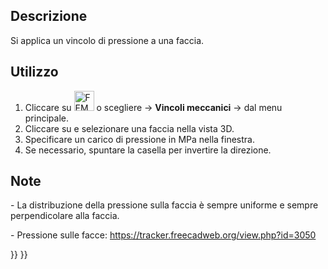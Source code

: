 <languages/>

<div class="mw-translate-fuzzy">
{{Docnav/it|[[FEM_ConstraintForce/it|Vincolo forza]]|[[FEM_ConstraintSelfWeight/it|Vincolo peso proprio]]|[[FEM_Workbench/it|FEM]]|IconL=FEM_ConstraintForce.png|IconC=Workbench_FEM.svg|IconR=FEM_ConstraintSelfWeight.png}}
</div>

<div class="mw-translate-fuzzy">
{{GuiCommand/it
|Name=FEM_ConstraintPressure
|Name/it=Vincolo pressione FEM
|MenuLocation=Modello → Vincoli meccanici → Vincolo pressione
|Workbenches=[[FEM_Workbench/it|FEM]]
|Shortcut=
|SeeAlso=[[FEM_tutorial/it|Tutorial FEM]]
}}
</div>

<span id="Description"></span>
==Descrizione==

<div class="mw-translate-fuzzy">
Si applica un vincolo di pressione a una faccia.
</div>

<span id="Usage"></span>
==Utilizzo==

<div class="mw-translate-fuzzy">
#Cliccare su [[Image:FEM ConstraintPressure.png|32px]] o scegliere {{KEY|Modello}} → '''Vincoli meccanici''' → {{KEY|[[Image:FEM ConstraintPressure.png|32px]] Vincolo pressione}}  dal menu principale.
#Cliccare su {{KEY| Aggiungi riferimento}} e selezionare una faccia nella vista 3D.
#Specificare un carico di pressione in MPa nella finestra.
#Se necessario, spuntare la casella per invertire la direzione.
</div>

<span id="Notes"></span>
==Note==

<div class="mw-translate-fuzzy">
- La distribuzione della pressione sulla faccia è sempre uniforme e sempre perpendicolare alla faccia.
</div>

<div class="mw-translate-fuzzy">
- Pressione sulle facce: https://tracker.freecadweb.org/view.php?id=3050
</div>


<div class="mw-translate-fuzzy">
{{Docnav/it|[[FEM_ConstraintForce/it|Vincolo forza]]|[[FEM_ConstraintSelfWeight/it|Vincolo peso proprio]]|[[FEM_Workbench/it|FEM]]|IconL=FEM_ConstraintForce.png|IconC=Workbench_FEM.svg|IconR=FEM_ConstraintSelfWeight.png}}
</div>

{{FEM Tools navi{{#translation:}}}}
{{Userdocnavi{{#translation:}}}}